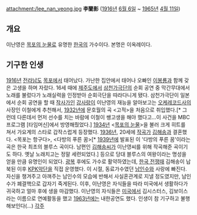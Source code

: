 attachment:/lee_nan_yeong.jpg
'''李蘭影'''
([[1916년]] [[6월 6일]] ~ [[1965년]] [[4월 11일]])
== 개요 ==
이난영은 [[목포의 눈물]]로 유명한 [[한국]]의 가수이다. 본명은 이옥례이다.

== 기구한 인생 ==
[[1916년]] [[전라남도]] [[목포]]에서 태어났다. 가난한 집안에서 태어나 오빠인 [[이봉룡]]과 함께 갖은 고생을 하며 자랐다. 16세 때에 [[제주도]]에서 [[삼천가극단]]의 순회 공연 중 막간무대에서 노래를 불렀다가 노래실력을 인정받아 순회극단을 따라다니게 됐다. 삼천가극단이 일본에서 순회 공연을 할 때 [[작사가]]인 [[강사랑]]이 이난영의 재능을 알아보고는 [[오케레코드]]사의 사장인 이철에게 추천해서, [[1932년]]에 문호월의 곡 <고적>을 처음으로 취입했다.[* 그런데 다른데서 먼저 선수를 치는 바람에 이철이 쌩고생을 해야 했다고…이 사건을 MBC 프로그램 [타임머신]에서 방영해줬었다.] [[1934년]] <[[목포의 눈물]]>을 불러 크게 히트를 쳐서 가요계의 스타로 갑작스럽게 등장했다. [[1936년]], 20세에 [[작곡가]] [[김해송]]과 결혼했다. <목포는 항구다>,  <다방의 푸른 꿈>[* [[1939년]]에 발표된 이 '다방의 푸른 꿈'이라는 곡은 한국 최초의 블루스 곡이다. 남편인 [[김해송]]씨가 이난영씨를 위해 작곡해준 곡이기도 하다. 옛날 노래치고는 정말 세련되었다.] 등으로 당대 블루스의 여왕이라는 명성을 얻을 만큼 유명인이 되었다. [[광복]] 후에도 가수로 활약하였는데, [[한국 전쟁]]때 김해송이 납북된 이후 [[KPK악단]]을 직접 운영했다. 이 시절, 동료가수였던 [[남인수]]와 사랑에 빠진다. 자신을 챙겨주고 아껴주는 남인수의 모습에 반해서 사실혼관계로 지낼 정도였지만, 남인수가 폐결핵으로 갑자기 죽게된다. 이후, 이난영은 자식들을 따라 미국에서 생활하다가 귀국하고 얼마 후에 생을 마감했다. 이난영의 자식들은 [[미국]]에서 김시스터스, 김보이스 라는 이름으로 연예활동을 했고 [[1963년]]에는 내한공연도 했다. 인생이 참 기구하고 불행해보인다(...)
[[각주]]
